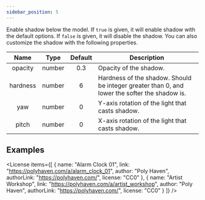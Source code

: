 ```yaml
---
sidebar_position: 5
---
```



<OptionDescriptor type="boolean | ShadowOptions" defaultVal="true" />

Enable shadow below the model.
If `true` is given, it will enable shadow with the default options.
If `false` is given, it will disable the shadow.
You can also customize the shadow with the following properties.

|Name|Type|Default|Description|
|:---:|:---:|:---:|---|
|opacity|number|0.3|Opacity of the shadow.|
|hardness|number|6|Hardness of the shadow. Should be integer greater than 0, and lower the softer the shadow is.|
|yaw|number|0|Y-axis rotation of the light that casts shadow.|
|pitch|number|0|X-axis rotation of the light that casts shadow.|

## Examples
<div className="columns">
  <div className="column">
    <View3D
      src="/egjs-view3d/model/draco/trex.glb"
      envmap="/egjs-view3d/texture/artist_workshop_1k.hdr"
      poster="/egjs-view3d/poster/alarm.png"
      clickToLoad
      fixSkinnedBbox
      showExampleCode />
  </div>
  <div className="column">
    <View3D
      src="/egjs-view3d/model/draco/alarm.glb"
      envmap="/egjs-view3d/texture/artist_workshop_1k.hdr"
      poster="/egjs-view3d/poster/alarm.png"
      clickToLoad
      showExampleCode />
  </div>
</div>

<div className="columns">
  <div className="column">
    <View3D
      src="/egjs-view3d/model/draco/lucy.glb"
      envmap="/egjs-view3d/texture/artist_workshop_1k.hdr"
      poster="/egjs-view3d/poster/alarm.png"
      clickToLoad
      showExampleCode />
  </div>
  <div className="column">
    <View3D
      src="/egjs-view3d/model/draco/trex.glb"
      envmap="/egjs-view3d/texture/artist_workshop_1k.hdr"
      poster="/egjs-view3d/poster/alarm.png"
      fixSkinnedBbox
      clickToLoad
      showExampleCode />
  </div>
</div>

<License items={[
  {
    name: "Alarm Clock 01",
    link: "https://polyhaven.com/a/alarm_clock_01",
    author: "Poly Haven",
    authorLink: "https://polyhaven.com/",
    license: "CC0"
  },
  {
    name: "Artist Workshop",
    link: "https://polyhaven.com/a/artist_workshop",
    author: "Poly Haven",
    authorLink: "https://polyhaven.com/",
    license: "CC0"
  }
]} />
